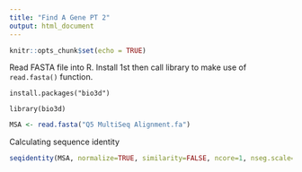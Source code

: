 ```yaml
---
title: "Find A Gene PT 2"
output: html_document
---
```


```r
knitr::opts_chunk$set(echo = TRUE)
```


Read FASTA file into R. Install 1st then call library to make use of `read.fasta()` function.

`install.packages("bio3d")`

`library(bio3d)`


```r
MSA <- read.fasta("Q5 MultiSeq Alignment.fa")

```



Calculating sequence identity 

```r
seqidentity(MSA, normalize=TRUE, similarity=FALSE, ncore=1, nseg.scale=1)
```

